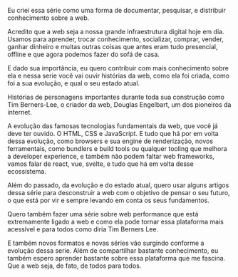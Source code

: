 Eu criei essa série como uma forma de documentar, pesquisar, e distribuir conhecimento sobre a web.

Acredito que a web seja a nossa grande infraestrutura digital hoje em dia. Usamos para aprender, trocar conhecimento, socializar, comprar, vender, ganhar dinheiro e muitas outras coisas que antes eram tudo presencial, offline e que agora podemos fazer do sofá de casa.

E dado sua importância, eu quero contribuir com mais conhecimento sobre ela e nessa serie você vai ouvir histórias da web, como ela foi criada, como foi a sua evolução, e qual o seu estado atual.

Histórias de personagens importantes durante toda sua construção como Tim Berners-Lee, o criador da web, Douglas Engelbart, um dos pioneiros da internet.

A evolução das famosas tecnologias fundamentais da web, que você já deve ter ouvido. O HTML, CSS e JavaScript. E tudo que há por em volta dessa evolução, como browsers e sua engine de renderização, novos ferramentais, como bundlers e build tools ou qualquer tooling que melhora a developer experience, e também não podem faltar web frameworks, vamos falar de react, vue, svelte, e tudo que há em volta desse ecossistema.

Além do passado, da evolução e do estado atual, quero usar alguns artigos dessa série para desconstruir a web com o objetivo de pensar o seu futuro, o que está por vir e sempre levando em conta os seus fundamentos.

Quero também fazer uma série sobre web performance que está extremamente ligado a web e como ela pode tornar essa plataforma mais acessível e para todos como diria Tim Berners Lee.

E também novos formatos e novas séries vão surgindo conforme a evolução dessa serie. Além de compartilhar bastante conhecimento, eu também espero aprender bastante sobre essa plataforma que me fascina. Que a web seja, de fato, de todos para todos.
